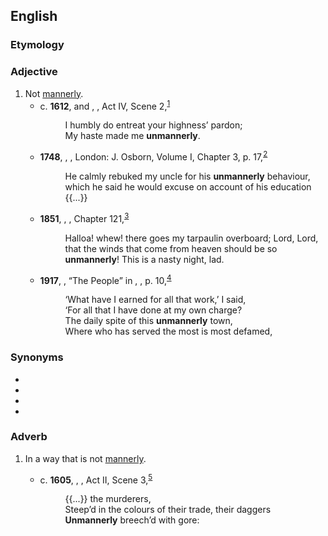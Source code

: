 ==English==

===Etymology===
{{prefix|en|un|mannerly}}

===Adjective===
{{en-adj}}

# Not [[mannerly]].
#* c. '''1612''', {{w|William Shakespeare}} and {{w|John Fletcher (playwright)|John Fletcher}}, ''{{w|Henry VIII (play)|Henry VIII}}'', Act IV, Scene 2,<sup>[http://www.opensourceshakespeare.org/views/plays/play_view.php?WorkID=henry8&Scope=entire&pleasewait=1&msg=pl]</sup>
#*: I humbly do entreat your highness’ pardon;
#*: My haste made me '''unmannerly'''.
#* '''1748''', {{w|Tobias Smollett}}, ''{{w|The adventures of Roderick Random}}'', London: J. Osborn, Volume I, Chapter 3, p. 17,<sup>[http://name.umdl.umich.edu/004833141.0001.001]</sup>
#*: He calmly rebuked my uncle for his '''unmannerly''' behaviour, which he said he would excuse on account of his education {{...}}
#* '''1851''', {{w|Herman Melville}}, ''{{w|Moby-Dick}}'', Chapter 121,<sup>[http://www.gutenberg.org/files/2701/2701-h/2701-h.htm]</sup>
#*: Halloa! whew! there goes my tarpaulin overboard; Lord, Lord, that the winds that come from heaven should be so '''unmannerly'''! This is a nasty night, lad.
#* '''1917''', {{w|W. B. Yeats}}, “The People” in ''{{w|The Wild Swans at Coole}}'', {{w|Cuala Press}}, p. 10,<sup>[https://archive.org/details/wildswansatcoole00yeatrich]</sup>
#*: ‘What have I earned for all that work,’ I said,
#*: ‘For all that I have done at my own charge?
#*: The daily spite of this '''unmannerly''' town,
#*: Where who has served the most is most defamed,

===Synonyms===
* {{l|en|discourteous}}
* {{l|en|impolite}}
* {{l|en|rude}}
* {{l|en|uncivil}}

===Adverb===
{{en-adv}}

# {{lb|en|obsolete}} In a way that is not [[mannerly]].
#* c. '''1605''', {{w|William Shakespeare}}, ''{{w|Macbeth}}'', Act II, Scene 3,<sup>[http://www.opensourceshakespeare.org/views/plays/play_view.php?WorkID=macbeth&Scope=entire&pleasewait=1&msg=pl]</sup>
#*: {{...}} the murderers,
#*: Steep’d in the colours of their trade, their daggers
#*: '''Unmannerly''' breech’d with gore: